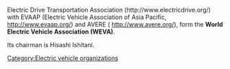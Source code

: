 Electric Drive Transportation Association (http://www.electricdrive.org/) with EVAAP (Electric Vehicle Association of Asia Pacific, http://www.evaap.org/) and AVERE ( http://www.avere.org/), form  the '''World Electric Vehicle Association (WEVA)'''. 

Its chairman is Hisashi Ishitani.

{{Stub}}

[[Category:Electric vehicle organizations]]